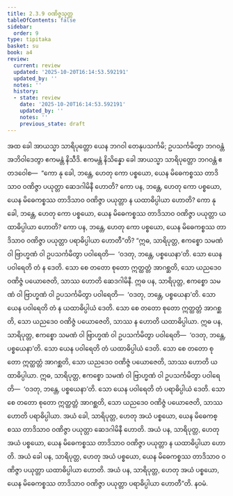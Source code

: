 ```yaml
---
title: 2.3.9 ဝဏိဇ္ဇသုတ္တ
tableOfContents: false
sidebar:
  order: 9
type: tipitaka
basket: su
book: a4
review:
  current: review
  updated: '2025-10-20T16:14:53.592191'
  updated_by: ''
  notes: ''
  history:
  - state: review
    date: '2025-10-20T16:14:53.592191'
    updated_by: ''
    notes: ''
    previous_state: draft
---
```



<DynamicBreadcrumb />


<ReviewStatus review={frontmatter.review} showDetails={true} />

<HypothesisAnnotation frontmatter={frontmatter} />

<Division number="79" book="a4" e="ch" v="15" p="393">

<Paragraph number="556" book="a4">
အထ ခေါ အာယသ္မာ သာရိပုတ္တော ယေန ဘဂဝါ တေနုပသင်္ကမိ; ဥပသင်္ကမိတွာ ဘဂဝန္တံ အဘိဝါဒေတွာ ဧကမန္တံ နိသီဒိ. ဧကမန္တံ နိသိန္နော ခေါ အာယသ္မာ သာရိပုတ္တော ဘဂဝန္တံ ဧတဒဝေါစ—  “ကော နု ခေါ, ဘန္တေ, ဟေတု ကော ပစ္စယော, ယေန မိဓေကစ္စဿ တာဒိသာဝ ဝဏိဇ္ဇာ ပယုတ္တာ ဆေဒဂါမိနီ ဟောတိ? ကော ပန, ဘန္တေ, ဟေတု ကော ပစ္စယော, ယေန မိဓေကစ္စဿ တာဒိသာဝ ဝဏိဇ္ဇာ ပယုတ္တာ န ယထာဓိပ္ပါယာ ဟောတိ? ကော နု ခေါ, ဘန္တေ, ဟေတု ကော ပစ္စယော, ယေန မိဓေကစ္စဿ တာဒိသာဝ ဝဏိဇ္ဇာ ပယုတ္တာ ယထာဓိပ္ပါယာ ဟောတိ? ကော ပန, ဘန္တေ, ဟေတု ကော ပစ္စယော, ယေန မိဓေကစ္စဿ တာဒိသာဝ ဝဏိဇ္ဇာ ပယုတ္တာ ပရာဓိပ္ပါယာ ဟောတီ”တိ?
</Paragraph>

<Paragraph number="557" book="a4">
“ဣဓ, သာရိပုတ္တ, ဧကစ္စော သမဏံ ဝါ ဗြာဟ္မဏံ ဝါ ဥပသင်္ကမိတွာ ပဝါရေတိ—  ‘ဝဒတု, ဘန္တေ, ပစ္စယေနာ’တိ. သော ယေန ပဝါရေတိ တံ န ဒေတိ. သော စေ တတော စုတော ဣတ္ထတ္တံ အာဂစ္ဆတိ, သော ယညဒေဝ ဝဏိဇ္ဇံ ပယောဇေတိ, သာဿ ဟောတိ ဆေဒဂါမိနီ.
</Paragraph>

<Paragraph number="558" book="a4">
ဣဓ ပန, သာရိပုတ္တ, ဧကစ္စော သမဏံ ဝါ ဗြာဟ္မဏံ ဝါ ဥပသင်္ကမိတွာ ပဝါရေတိ—  ‘ဝဒတု, ဘန္တေ, ပစ္စယေနာ’တိ. သော ယေန ပဝါရေတိ တံ န ယထာဓိပ္ပါယံ ဒေတိ. သော စေ တတော စုတော ဣတ္ထတ္တံ အာဂစ္ဆတိ, သော ယညဒေဝ ဝဏိဇ္ဇံ ပယောဇေတိ, သာဿ န ဟောတိ ယထာဓိပ္ပါယာ.
</Paragraph>

<Paragraph number="559" book="a4">
ဣဓ ပန, သာရိပုတ္တ, ဧကစ္စော သမဏံ ဝါ ဗြာဟ္မဏံ ဝါ ဥပသင်္ကမိတွာ ပဝါရေတိ—  ‘ဝဒတု, ဘန္တေ, ပစ္စယေနာ’တိ. သော ယေန ပဝါရေတိ တံ ယထာဓိပ္ပါယံ ဒေတိ. သော စေ တတော စုတော ဣတ္ထတ္တံ အာဂစ္ဆတိ, သော ယညဒေဝ ဝဏိဇ္ဇံ ပယောဇေတိ, သာဿ ဟောတိ ယထာဓိပ္ပါယာ.
</Paragraph>

<Paragraph number="560" book="a4">
ဣဓ, သာရိပုတ္တ, ဧကစ္စော သမဏံ ဝါ ဗြာဟ္မဏံ ဝါ ဥပသင်္ကမိတွာ ပဝါရေတိ—  ‘ဝဒတု, ဘန္တေ, ပစ္စယေနာ’တိ. သော ယေန ပဝါရေတိ တံ ပရာဓိပ္ပါယံ ဒေတိ. သော စေ တတော စုတော ဣတ္ထတ္တံ အာဂစ္ဆတိ, သော ယညဒေဝ ဝဏိဇ္ဇံ ပယောဇေတိ, သာဿ ဟောတိ ပရာဓိပ္ပါယာ.
</Paragraph>

<Paragraph number="561" book="a4">
အယံ ခေါ, သာရိပုတ္တ, ဟေတု အယံ ပစ္စယော, ယေန မိဓေကစ္စဿ တာဒိသာဝ ဝဏိဇ္ဇာ ပယုတ္တာ ဆေဒဂါမိနီ ဟောတိ. အယံ ပန, သာရိပုတ္တ, ဟေတု အယံ ပစ္စယော, ယေန မိဓေကစ္စဿ တာဒိသာဝ ဝဏိဇ္ဇာ ပယုတ္တာ န ယထာဓိပ္ပါယာ ဟောတိ. အယံ ခေါ ပန, သာရိပုတ္တ, ဟေတု အယံ ပစ္စယော, ယေန မိဓေကစ္စဿ တာဒိသာဝ ဝဏိဇ္ဇာ ပယုတ္တာ ယထာဓိပ္ပါယာ ဟောတိ. အယံ ပန, သာရိပုတ္တ, ဟေတု အယံ ပစ္စယော, ယေန မိဓေကစ္စဿ တာဒိသာဝ ဝဏိဇ္ဇာ ပယုတ္တာ ပရာဓိပ္ပါယာ ဟောတီ”တိ.

</Paragraph>
</Division>

<Paragraph number="562" type="center" book="a4">
နဝမံ.
</Paragraph>